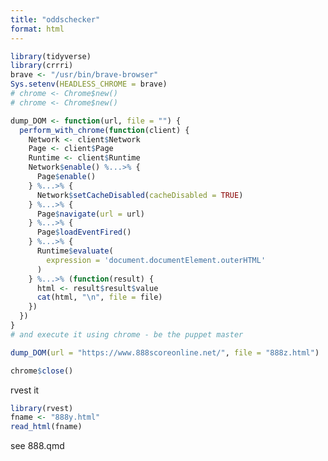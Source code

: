 ```yaml
---
title: "oddschecker"
format: html
---
```


```r
library(tidyverse)
library(crrri)
brave <- "/usr/bin/brave-browser"
Sys.setenv(HEADLESS_CHROME = brave)
# chrome <- Chrome$new()
# chrome <- Chrome$new()
```




```r
dump_DOM <- function(url, file = "") {
  perform_with_chrome(function(client) {
    Network <- client$Network
    Page <- client$Page
    Runtime <- client$Runtime
    Network$enable() %...>% { 
      Page$enable()
    } %...>% {
      Network$setCacheDisabled(cacheDisabled = TRUE)
    } %...>% {
      Page$navigate(url = url)
    } %...>% {
      Page$loadEventFired()
    } %...>% {
      Runtime$evaluate(
        expression = 'document.documentElement.outerHTML'
      )
    } %...>% (function(result) {
      html <- result$result$value
      cat(html, "\n", file = file)
    }) 
  })
}
# and execute it using chrome - be the puppet master
```


```r
dump_DOM(url = "https://www.888scoreonline.net/", file = "888z.html")
```



```r
chrome$close()
```


rvest it

```r
library(rvest)
fname <- "888y.html"
read_html(fname)
```

see 888.qmd
